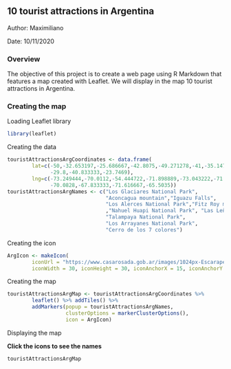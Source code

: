 ## 10 tourist attractions in Argentina

Author: Maximiliano

Date: 10/11/2020

### Overview

The objective of this project is to create a web page using R Markdown that features a map created with Leaflet. We will display in the map 10 tourist attractions in Argentina.

### Creating the map

Loading Leaflet library

```r
library(leaflet)
```

Creating the data

```r
touristAttractionsArgCoordinates <- data.frame(
        lat=c(-50,-32.653197,-25.686667,-42.8075,-49.271278,-41,-35.1476,
              -29.8,-40.833333,-23.7469),
        lng=c(-73.249444,-70.0112,-54.444722,-71.898889,-73.043222,-71.5,
              -70.0828,-67.833333,-71.616667,-65.5035))
touristAttractionsArgNames <- c("Los Glaciares National Park",
                                "Aconcagua mountain","Iguazu Falls", 
                                "Los Alerces National Park","Fitz Roy mountain"
                                ,"Nahuel Huapi National Park", "Las Leñas",
                                "Talampaya National Park",
                                "Los Arrayanes National Park",
                                "Cerro de los 7 colores")
```

Creating the icon

```r
ArgIcon <- makeIcon(
        iconUrl = "https://www.casarosada.gob.ar/images/1024px-Escarapela_argentina.svg.png",
        iconWidth = 30, iconHeight = 30, iconAnchorX = 15, iconAnchorY = 15)
```

Creating the map

```r
touristAttractionsArgMap <- touristAttractionsArgCoordinates %>%
        leaflet() %>% addTiles() %>% 
        addMarkers(popup = touristAttractionsArgNames,
                   clusterOptions = markerClusterOptions(),
                   icon = ArgIcon)
```        
        
Displaying the map

**Click the icons to see the names**
        
```r
touristAttractionsArgMap    
```
    
        